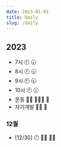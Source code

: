```yaml
---
date: 2023-01-01
title: Daily
slug: /daily
---
```


## 2023
- 7시 🕖 🕢
- 8시 🕗 🕣
- 9시 🕘 🕤
- 10시 🕙 🕥
- 운동 🧘‍♀️ 🏌🏼‍♀️ 🏓
- 자기개발 👩‍💻 📖

### 12월
- [12/30] 🕗 🧘‍♀️ 👩‍💻
